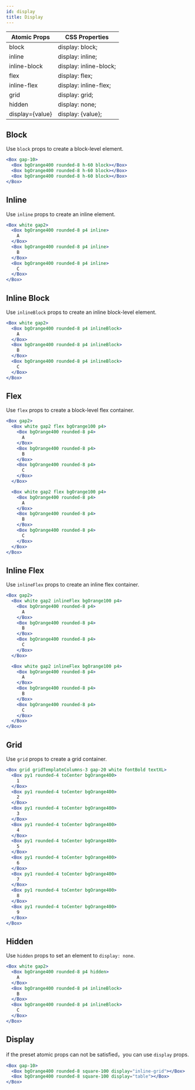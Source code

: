 ```yaml
---
id: display
title: Display
---
```


| Atomic Props    | CSS Properties         |
| --------------- | ---------------------- |
| block           | display: block;        |
| inline          | display: inline;       |
| inline-block    | display: inline-block; |
| flex            | display: flex;         |
| inline-flex     | display: inline-flex;  |
| grid            | display: grid;         |
| hidden          | display: none;         |
| display={value} | display: {value};      |

## Block

Use `block` props to create a block-level element.

```jsx live
<Box gap-10>
  <Box bgOrange400 rounded-8 h-60 block></Box>
  <Box bgOrange400 rounded-8 h-60 block></Box>
  <Box bgOrange400 rounded-8 h-60 block></Box>
</Box>
```

## Inline

Use `inline` props to create an inline element.

```jsx live
<Box white gap2>
  <Box bgOrange400 rounded-8 p4 inline>
    A
  </Box>
  <Box bgOrange400 rounded-8 p4 inline>
    B
  </Box>
  <Box bgOrange400 rounded-8 p4 inline>
    C
  </Box>
</Box>
```

## Inline Block

Use `inlineBlock` props to create an inline block-level element.

```jsx live
<Box white gap2>
  <Box bgOrange400 rounded-8 p4 inlineBlock>
    A
  </Box>
  <Box bgOrange400 rounded-8 p4 inlineBlock>
    B
  </Box>
  <Box bgOrange400 rounded-8 p4 inlineBlock>
    C
  </Box>
</Box>
```

## Flex

Use `flex` props to create a block-level flex container.

```jsx live
<Box gap2>
  <Box white gap2 flex bgOrange100 p4>
    <Box bgOrange400 rounded-8 p4>
      A
    </Box>
    <Box bgOrange400 rounded-8 p4>
      B
    </Box>
    <Box bgOrange400 rounded-8 p4>
      C
    </Box>
  </Box>

  <Box white gap2 flex bgOrange100 p4>
    <Box bgOrange400 rounded-8 p4>
      A
    </Box>
    <Box bgOrange400 rounded-8 p4>
      B
    </Box>
    <Box bgOrange400 rounded-8 p4>
      C
    </Box>
  </Box>
</Box>
```

## Inline Flex

Use `inlineFlex` props to create an inline flex container.

```jsx live
<Box gap2>
  <Box white gap2 inlineFlex bgOrange100 p4>
    <Box bgOrange400 rounded-8 p4>
      A
    </Box>
    <Box bgOrange400 rounded-8 p4>
      B
    </Box>
    <Box bgOrange400 rounded-8 p4>
      C
    </Box>
  </Box>

  <Box white gap2 inlineFlex bgOrange100 p4>
    <Box bgOrange400 rounded-8 p4>
      A
    </Box>
    <Box bgOrange400 rounded-8 p4>
      B
    </Box>
    <Box bgOrange400 rounded-8 p4>
      C
    </Box>
  </Box>
</Box>
```

## Grid

Use `grid` props to create a grid container.

```jsx live
<Box grid gridTemplateColumns-3 gap-20 white fontBold textXL>
  <Box py1 rounded-4 toCenter bgOrange400>
    1
  </Box>
  <Box py1 rounded-4 toCenter bgOrange400>
    2
  </Box>
  <Box py1 rounded-4 toCenter bgOrange400>
    3
  </Box>
  <Box py1 rounded-4 toCenter bgOrange400>
    4
  </Box>
  <Box py1 rounded-4 toCenter bgOrange400>
    5
  </Box>
  <Box py1 rounded-4 toCenter bgOrange400>
    6
  </Box>
  <Box py1 rounded-4 toCenter bgOrange400>
    7
  </Box>
  <Box py1 rounded-4 toCenter bgOrange400>
    8
  </Box>
  <Box py1 rounded-4 toCenter bgOrange400>
    9
  </Box>
</Box>
```

## Hidden

Use `hidden` props to set an element to `display: none`.

```jsx live
<Box white gap2>
  <Box bgOrange400 rounded-8 p4 hidden>
    A
  </Box>
  <Box bgOrange400 rounded-8 p4 inlineBlock>
    B
  </Box>
  <Box bgOrange400 rounded-8 p4 inlineBlock>
    C
  </Box>
</Box>
```

## Display

if the preset atomic props can not be satisfied，you can use `display` props.

```jsx live
<Box gap-10>
  <Box bgOrange400 rounded-8 square-100 display="inline-grid"></Box>
  <Box bgOrange400 rounded-8 square-100 display="table"></Box>
</Box>
```
